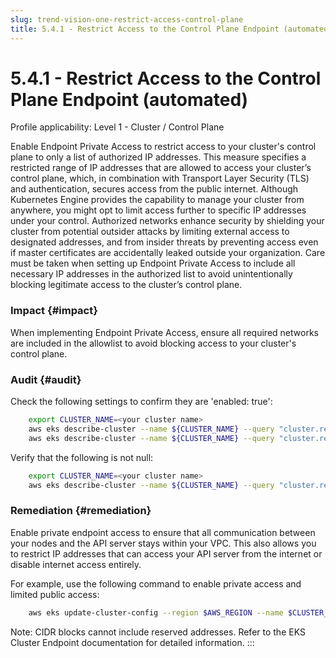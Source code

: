 ```yaml
---
slug: trend-vision-one-restrict-access-control-plane
title: 5.4.1 - Restrict Access to the Control Plane Endpoint (automated)
---
```

# 5.4.1 - Restrict Access to the Control Plane Endpoint (automated)

Profile applicability: Level 1 - Cluster / Control Plane

Enable Endpoint Private Access to restrict access to your cluster's control plane to only a list of authorized IP addresses. This measure specifies a restricted range of IP addresses that are allowed to access your cluster’s control plane, which, in combination with Transport Layer Security (TLS) and authentication, secures access from the public internet. Although Kubernetes Engine provides the capability to manage your cluster from anywhere, you might opt to limit access further to specific IP addresses under your control. Authorized networks enhance security by shielding your cluster from potential outsider attacks by limiting external access to designated addresses, and from insider threats by preventing access even if master certificates are accidentally leaked outside your organization. Care must be taken when setting up Endpoint Private Access to include all necessary IP addresses in the authorized list to avoid unintentionally blocking legitimate access to the cluster’s control plane.

### Impact {#impact}

When implementing Endpoint Private Access, ensure all required networks are included in the allowlist to avoid blocking access to your cluster's control plane.

### Audit {#audit}

Check the following settings to confirm they are 'enabled: true':

```bash
    export CLUSTER_NAME=<your cluster name>
    aws eks describe-cluster --name ${CLUSTER_NAME} --query "cluster.resourcesVpcConfig.endpointPublicAccess"
    aws eks describe-cluster --name ${CLUSTER_NAME} --query "cluster.resourcesVpcConfig.endpointPrivateAccess"

```

Verify that the following is not null:

```bash
    export CLUSTER_NAME=<your cluster name>
    aws eks describe-cluster --name ${CLUSTER_NAME} --query "cluster.resourcesVpcConfig.publicAccessCidrs"

```

### Remediation {#remediation}

Enable private endpoint access to ensure that all communication between your nodes and the API server stays within your VPC. This also allows you to restrict IP addresses that can access your API server from the internet or disable internet access entirely.

For example, use the following command to enable private access and limited public access:

```bash
    aws eks update-cluster-config --region $AWS_REGION --name $CLUSTER_NAME --resources-vpc-config endpointPrivateAccess=true, endpointPublicAccess=true, publicAccessCidrs="203.0.113.5/32"

```

Note: CIDR blocks cannot include reserved addresses. Refer to the EKS Cluster Endpoint documentation for detailed information.
:::
